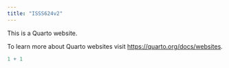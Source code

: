 ```yaml
---
title: "ISSS624v2"
---
```


This is a Quarto website.

To learn more about Quarto websites visit <https://quarto.org/docs/websites>.

```r
1 + 1
```
